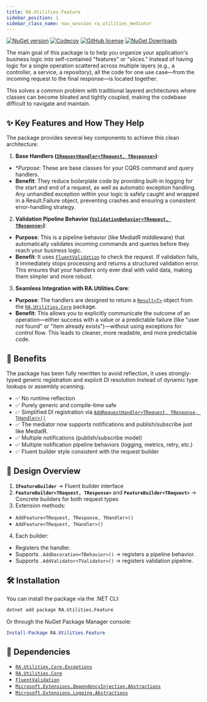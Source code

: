 ```yaml
---
title: RA.Utilities.Feature
sidebar_position: 1
sidebar_class_name: nav_session ra_utilities_mediator
---
```



<p align="center">
<LogoSvg width={'15rem'} height={'15rem'} />
</p>

[![NuGet version](https://img.shields.io/nuget/v/RA.Utilities.Feature.svg)](https://www.nuget.org/packages/RA.Utilities.Feature/)
[![Codecov](https://codecov.io/github/RedonAlla/RA.Utilities/graph/badge.svg)](https://codecov.io/github/RedonAlla/RA.Utilities)
[![GitHub license](https://img.shields.io/github/license/RedonAlla/RA.Utilities)](https://github.com/RedonAlla/RA.Utilities/blob/main/LICENSE)
[![NuGet Downloads](https://img.shields.io/nuget/dt/RA.Utilities.Feature.svg)](https://www.nuget.org/packages/RA.Utilities.Feature/)

The main goal of this package is to help you organize your application's business logic into self-contained "features" or "slices."
Instead of having logic for a single operation scattered across multiple layers (e.g., a controller, a service, a repository), all the code for one use case—from the incoming request to the final response—is located together.

This solves a common problem with traditional layered architectures where classes can become bloated and tightly coupled, making the codebase difficult to navigate and maintain.

## ✨ Key Features and How They Help
The package provides several key components to achieve this clean architecture:

1. **Base Handlers ([`IRequestHandler<TRequest, TResponse>`](./Abstractions/IRequestHandler.md))**:

  * **Purpose*: These are base classes for your CQRS command and query handlers.
  * **Benefit**: They reduce boilerplate code by providing built-in logging for the start and end of a request, as well as automatic exception handling.
  Any unhandled exception within your logic is safely caught and wrapped in a Result.Failure object, preventing crashes and ensuring a consistent error-handling strategy.

2. **Validation Pipeline Behavior ([`ValidationBehavior<TRequest, TResponse>`](./Behaviors/ValidationBehavior.md))**:

  * **Purpose**: This is a pipeline behavior (like MediatR middleware) that automatically validates incoming commands and queries before they reach your business logic.
  * **Benefit**: It uses [`FluentValidation`](https://docs.fluentvalidation.net/en/latest/) to check the request.
  If validation fails, it immediately stops processing and returns a structured validation error.
  This ensures that your handlers only ever deal with valid data, making them simpler and more robust.

3. **Seamless Integration with RA.Utilities.Core**:

  * **Purpose**: The handlers are designed to return a [`Result<T>`](../../core/UtilitiesCore/Results.md) object from the [`RA.Utilities.Core`](../../core/UtilitiesCore/index.mdx) package.
  * **Benefit**: This allows you to explicitly communicate the outcome of an operation—either success with a value or a predictable failure (like "user not found" or "item already exists")—without using exceptions for control flow.
  This leads to cleaner, more readable, and more predictable code.

## 🌟 Benefits

The package has been fully rewritten to avoid reflection, 
it uses strongly-typed generic registration and explicit DI resolution instead of dynamic type lookups or assembly scanning.

  * ✅ No runtime reflection
  * ✅ Purely generic and compile-time safe
  * ✅ Simplified DI registration via [`AddRequestHandler<TRequest, TResponse, THandler>()`](./Extensions/MediatorServiceCollectionExtensions.md)
  * ✅ The mediator now supports notifications and publish/subscribe just like MediatR.
  * ✅ Multiple notifications (publish/subscribe model)
  * ✅ Multiple notification pipeline behaviors (logging, metrics, retry, etc.)
  * ✅ Fluent builder style consistent with the request builder


## 🔧 Design Overview

1. **`IFeatureBuilder`** → Fluent builder interface
2. **`FeatureBuilder<TRequest, TResponse>`** and **`FeatureBuilder<TRequest>`** → Concrete builders for both request types
3. Extension methods:
  * `AddFeature<TRequest, TResponse, THandler>()`
  * `AddFeature<TRequest, THandler>()`
4. Each builder:
  * Registers the handler.
  * Supports `.AddDecoration<TBehavior>()` → registers a pipeline behavior.
  * Supports `.AddValidator<TValidator>()` → registers validation pipeline.

## 🛠️ Installation

You can install the package via the .NET CLI:

```bash
dotnet add package RA.Utilities.Feature
```

Or through the NuGet Package Manager console:

```powershell
Install-Package RA.Utilities.Feature
```

## 🔗 Dependencies

-  [`RA.Utilities.Core.Exceptions`](../../core/CoreExceptions/index.mdx)
-  [`RA.Utilities.Core`](../../core/UtilitiesCore/index.mdx)
-  [`FluentValidation`](https://docs.fluentvalidation.net/en/latest/)
-  [`Microsoft.Extensions.DependencyInjection.Abstractions`](https://learn.microsoft.com/en-us/dotnet/api/microsoft.extensions.dependencyinjection)
-  [`Microsoft.Extensions.Logging.Abstractions`](https://learn.microsoft.com/en-us/dotnet/api/microsoft.extensions.logging.abstractions)


<br />
<br />


<DocCardList />